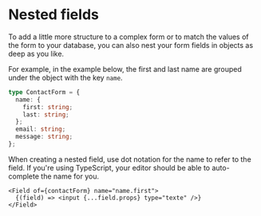 
<Title>Nested fields | Modular Forms</Title>
<Meta
  name="description"
  content="To add a little more structure to a complex form or to match the values of the form to your database, you can also nest your form fields in objects."
/>

# Nested fields

To add a little more structure to a complex form or to match the values of the form to your database, you can also nest your form fields in objects as deep as you like.

For example, in the example below, the first and last name are grouped under the object with the key `name`.

```ts
type ContactForm = {
  name: {
    first: string;
    last: string;
  };
  email: string;
  message: string;
};
```

When creating a nested field, use dot notation for the name to refer to the field. If you're using TypeScript, your editor should be able to auto-complete the name for you.

```tsx
<Field of={contactForm} name="name.first">
  {(field) => <input {...field.props} type="texte" />}
</Field>
```
